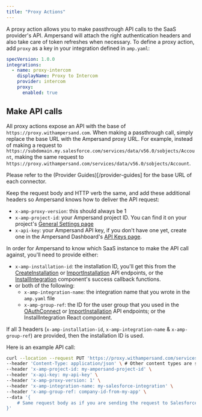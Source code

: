 ```yaml
---
title: "Proxy Actions"
---
```


A proxy action allows you to make passthrough API calls to the SaaS provider's API. Ampersand will attach the right authentication headers and also take care of token refreshes when necessary. To define a proxy action, add `proxy` as a key in your integration defined in `amp.yaml`:

```YAML YAML
specVersion: 1.0.0
integrations: 
  - name: proxy-intercom
    displayName: Proxy to Intercom
    provider: intercom
    proxy:
      enabled: true
```

## Make API calls

All proxy actions expose an API with the base of `https://proxy.withampersand.com`. When making a passthrough call, simply replace the base URL with the Ampersand proxy URL. For example, instead of making a request to `https://subdomain.my.salesforce.com/services/data/v56.0/sobjects/Account`, making the same request to `https://proxy.withampersand.com/services/data/v56.0/sobjects/Account`.

Please refer to the (Provider Guides)[/provider-guides] for the base URL of each connector.

Keep the request body and HTTP verb the same, and add these additional headers so Ampersand knows how to deliver the API request:

* `x-amp-proxy-version`: this should always be 1
* `x-amp-project-id`: your Ampersand project ID. You can find it on your project's [General Settings page](https://dashboard.withampersand.com/projects/_/settings)
* `x-api-key`: your Ampersand API key, if you don't have one yet, create one in the Ampersand Dashboard's [API Keys page](https://dashboard.withampersand.com/projects/_/api-keys).

In order for Ampersand to know which SaaS instance to make the API call against, you'll need to provide either:

* `x-amp-installation-id`: the installation ID, you'll get this from the [CreateInstallation](/reference/installation/create-a-new-installation) or [ImportInstallation](/reference/installation/import-an-existing-installation) API endpoints, or the [InstallIntegration](/embeddable-ui-components#install-integration) component's success callback functions.
* or both of the following:  
   * `x-amp-integration-name`: the integration name that you wrote in the `amp.yaml` file  
   * `x-amp-group-ref`: the ID for the user group that you used in the [OAuthConnect](/reference/oauth/get-url-for-oauth-flow) or [ImportInstallation](/reference/installation/import-an-existing-installation) API endpoints; or the InstallIntegration React component.

If all 3 headers (`x-amp-installation-id`, `x-amp-integration-name` & `x-amp-group-ref`) are provided, then the installation ID is used.

Here is an example API call:

```bash
curl --location --request PUT 'https://proxy.withampersand.com/services/data/v56.0/sobjects/Account' \
--header 'Content-Type: application/json' \ # Other content types are supported
--header 'x-amp-project-id: my-ampersand-project-id' \
--header 'x-api-key: my-api-key' \
--header 'x-amp-proxy-version: 1' \
--header 'x-amp-integration-name: my-salesforce-integration' \
--header 'x-amp-group-ref: company-id-from-my-app' \
--data '{
    # Same request body as if you are sending the request to Salesforce
}'
```
